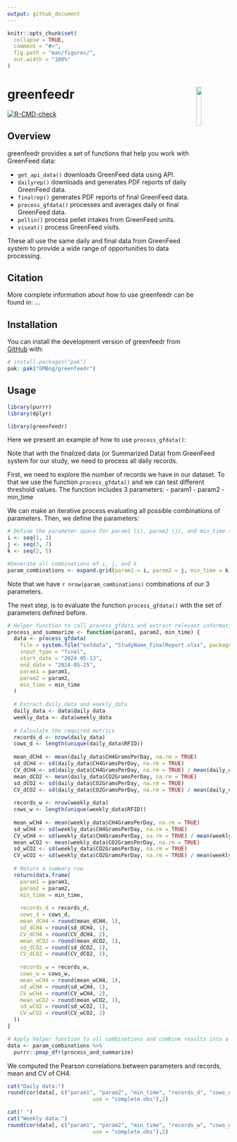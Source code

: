 ```yaml
---
output: github_document
---
```

<!-- README.md is generated from README.Rmd. Please edit that file -->

```r
knitr::opts_chunk$set(
  collapse = TRUE,
  comment = "#>",
  fig.path = "man/figures/",
  out.width = "100%"
)
```

# greenfeedr <img src="man/figures/GFSticker.png" align="right" width="15%"/>

<!-- badges: start -->
[![R-CMD-check](https://github.com/GMBog/greenfeedr/actions/workflows/R-CMD-check.yaml/badge.svg)](https://github.com/GMBog/greenfeedr/actions/workflows/R-CMD-check.yaml)
<!-- badges: end -->

## Overview

greenfeedr provides a set of functions that help you work with GreenFeed data:

* `get_api_data()` downloads GreenFeed data using API.
* `dailyrep()` downloads and generates PDF reports of daily GreenFeed data.
* `finalrep()` generates PDF reports of final GreenFeed data.
* `process_gfdata()` processes and averages daily or final GreenFeed data.
* `pellin()` process pellet intakes from GreenFeed units.
* `viseat()` process GreenFeed visits.

These all use the same daily and final data from GreenFeed system to provide a wide range of opportunities to data processing.

## Citation

More complete information about how to use greenfeedr can be found in: ...

## Installation

You can install the development version of greenfeedr from [GitHub](https://github.com/GMBog/greenfeedr) with:

```r
# install.packages("pak")
pak::pak("GMBog/greenfeedr")
```

## Usage

```r
library(purrr)
library(dplyr)
```

```r
library(greenfeedr)
```

Here we present an example of how to use `process_gfdata()`:

Note that with the finalized data (or Summarized Data) from GreenFeed system for our study, we need to process all daily records.

First, we need to explore the number of records we have in our dataset. To that we use the function `process_gfdata()` and we can test different threshold values.
The function includes 3 parameters:
  - param1
  - param2
  - min_time

We can make an iterative process evaluating all possible combinations of parameters. Then, we define the parameters:

```r
# Define the parameter space for param1 (i), param2 (j), and min_time (k):
i <- seq(1, 3)
j <- seq(3, 7)
k <- seq(2, 5)

#Generate all combinations of i, j, and k
param_combinations <- expand.grid(param1 = i, param2 = j, min_time = k)

```

Note that we have `r nrow(param_combinations)` combinations of our 3 parameters.

The next step, is to evaluate the function `process_gfdata()` with the set of parameters defined before.

```r
# Helper function to call process_gfdata and extract relevant information
process_and_summarize <- function(param1, param2, min_time) {
  data <- process_gfdata(
    file = system.file("extdata", "StudyName_FinalReport.xlsx", package = "greenfeedr"), 
    input_type = "final",
    start_date = "2024-05-13", 
    end_date = "2024-05-25", 
    param1 = param1, 
    param2 = param2, 
    min_time = min_time
  )
  
  # Extract daily_data and weekly_data
  daily_data <- data$daily_data
  weekly_data <- data$weekly_data
  
  # Calculate the required metrics
  records_d <- nrow(daily_data)
  cows_d <- length(unique(daily_data$RFID))
  
  mean_dCH4 <- mean(daily_data$CH4GramsPerDay, na.rm = TRUE)
  sd_dCH4 <- sd(daily_data$CH4GramsPerDay, na.rm = TRUE)
  CV_dCH4 <- sd(daily_data$CH4GramsPerDay, na.rm = TRUE) / mean(daily_data$CH4GramsPerDay, na.rm = TRUE)
  mean_dCO2 <- mean(daily_data$CO2GramsPerDay, na.rm = TRUE)
  sd_dCO2 <- sd(daily_data$CO2GramsPerDay, na.rm = TRUE)
  CV_dCO2 <- sd(daily_data$CO2GramsPerDay, na.rm = TRUE) / mean(daily_data$CO2GramsPerDay, na.rm = TRUE)
  
  records_w <- nrow(weekly_data)
  cows_w <- length(unique(weekly_data$RFID))
  
  mean_wCH4 <- mean(weekly_data$CH4GramsPerDay, na.rm = TRUE)
  sd_wCH4 <- sd(weekly_data$CH4GramsPerDay, na.rm = TRUE) 
  CV_wCH4 <- sd(weekly_data$CH4GramsPerDay, na.rm = TRUE) / mean(weekly_data$CH4GramsPerDay, na.rm = TRUE)
  mean_wCO2 <- mean(weekly_data$CO2GramsPerDay, na.rm = TRUE)
  sd_wCO2 <- sd(weekly_data$CO2GramsPerDay, na.rm = TRUE)
  CV_wCO2 <- sd(weekly_data$CO2GramsPerDay, na.rm = TRUE) / mean(weekly_data$CO2GramsPerDay, na.rm = TRUE)
  
  # Return a summary row
  return(data.frame(
    param1 = param1,
    param2 = param2,
    min_time = min_time,
    
    records_d = records_d,
    cows_d = cows_d,
    mean_dCH4 = round(mean_dCH4, 1),
    sd_dCH4 = round(sd_dCH4, 1),
    CV_dCH4 = round(CV_dCH4, 2),
    mean_dCO2 = round(mean_dCO2, 1),
    sd_dCO2 = round(sd_dCO2, 1),
    CV_dCO2 = round(CV_dCO2, 2),
    
    records_w = records_w,
    cows_w = cows_w,
    mean_wCH4 = round(mean_wCH4, 1),
    sd_wCH4 = round(sd_wCH4, 1),
    CV_wCH4 = round(CV_wCH4, 2),
    mean_wCO2 = round(mean_wCO2, 1),
    sd_wCO2 = round(sd_wCO2, 1),
    CV_wCO2 = round(CV_wCO2, 2)
  ))
}
```

```r
# Apply helper function to all combinations and combine results into a data frame
data <- param_combinations %>%
  purrr::pmap_dfr(process_and_summarize)
```

We computed the Pearson correlations between parameters and records, mean and CV of CH4. 

```r

cat("Daily data:")
round(cor(data[, c("param1", "param2", "min_time", "records_d", "cows_d", "mean_dCH4", "CV_dCH4")], 
                           use = "complete.obs"),2)

cat(" ")
cat("Weekly data:")
round(cor(data[, c("param1", "param2", "min_time", "records_w", "cows_w", "mean_wCH4", "CV_wCH4")], 
                           use = "complete.obs"),2)

```
